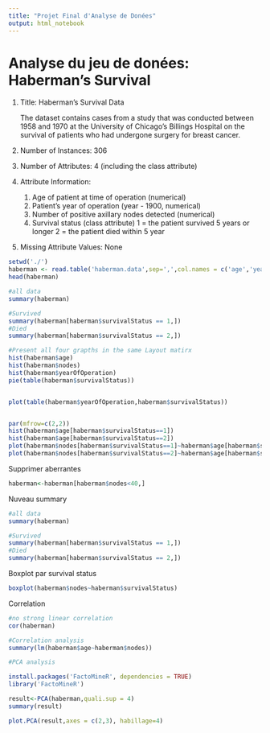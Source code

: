 ```yaml
---
title: "Projet Final d'Analyse de Donées"
output: html_notebook
---
```


# Analyse du jeu de donées: Haberman's Survival

1. Title: Haberman's Survival Data
  
     The dataset contains cases from a study that was conducted between
     1958 and 1970 at the University of Chicago's Billings Hospital on
     the survival of patients who had undergone surgery for breast
     cancer.
  
  5. Number of Instances: 306
  
  6. Number of Attributes: 4 (including the class attribute)
  
  7. Attribute Information:
     1. Age of patient at time of operation (numerical)
     2. Patient's year of operation (year - 1900, numerical)
     3. Number of positive axillary nodes detected (numerical)
     4. Survival status (class attribute)
           1 = the patient survived 5 years or longer
           2 = the patient died within 5 year
  
  8. Missing Attribute Values: None


```r
setwd('./')
haberman <- read.table('haberman.data',sep=',',col.names = c('age','yearOfOperation', 'nodes', "survivalStatus"))
head(haberman)
```



```r

#all data
summary(haberman)

#Survived
summary(haberman[haberman$survivalStatus == 1,])
#Died
summary(haberman[haberman$survivalStatus == 2,])


```




```r

#Present all four grapths in the same Layout matirx
hist(haberman$age)
hist(haberman$nodes)
hist(haberman$yearOfOperation)
pie(table(haberman$survivalStatus))


plot(table(haberman$yearOfOperation,haberman$survivalStatus))


par(mfrow=c(2,2))
hist(haberman$age[haberman$survivalStatus==1])
hist(haberman$age[haberman$survivalStatus==2])
plot(haberman$nodes[haberman$survivalStatus==1]~haberman$age[haberman$survivalStatus==1],type="p")
plot(haberman$nodes[haberman$survivalStatus==2]~haberman$age[haberman$survivalStatus==2],type="p")
```

Supprimer aberrantes
```r
haberman<-haberman[haberman$nodes<40,]

```


Nuveau summary
```r
#all data
summary(haberman)

#Survived
summary(haberman[haberman$survivalStatus == 1,])
#Died
summary(haberman[haberman$survivalStatus == 2,])
```


Boxplot par survival status
```r

boxplot(haberman$nodes~haberman$survivalStatus)

```



Correlation
```r

#no strong linear correlation
cor(haberman)

```



```r
#Correlation analysis
summary(lm(haberman$age~haberman$nodes))
```




```r

#PCA analysis

install.packages('FactoMineR', dependencies = TRUE)
library('FactoMineR')

```

```r
result<-PCA(haberman,quali.sup = 4)
summary(result)

plot.PCA(result,axes = c(2,3), habillage=4)
```

